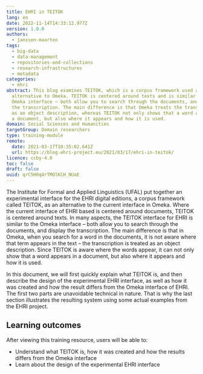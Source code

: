 ```yaml
---
title: EHRI in TEITOK
lang: en
date: 2022-11-14T14:33:12.977Z
version: 1.0.0
authors:
  - janssen-maarten
tags:
  - big-data
  - data-management
  - repositories-and-collections
  - research-infrastructures
  - metadata
categories:
  - ehri
abstract: This blog examines TEITOK, which is a corpus framework used as an
  alternative to Omeka. TEITOK is centered around texts and is similar to the
  Omeka interface – both allow you to search through the documents, and display
  the transcription. The main difference is that Omeka treats the transcription
  as an object description, whereas TEITOK not only shows that a word appears in
  a document, but also where it appears and how it is used.
domain: Social Sciences and Humanities
targetGroup: Domain researchers
type: training-module
remote:
  date: 2021-03-17T10:35:02.641Z
  url: https://blog.ehri-project.eu/2021/03/17/ehri-in-teitok/
licence: ccby-4.0
toc: false
draft: false
uuid: qrC5H0q4rTMOlKCH_NUaE
---
```

The Institute for Formal and Applied Linguistics (UFAL) put together an experimental interface for the EHRI digital editions, a corpus framework called TEITOK, as an alternative to the current interface in Omeka. Where the current interface of EHRI based is centered around documents, TEITOK is centered around texts. In many aspects, the TEITOK interface for EHRI is similar to the Omeka interface – both allow you to search through the documents, and display the transcription. The main difference is that in Omeka, when you search for a word in the documents, it is not aware where that term appears in the text – the transcription is treated as an object description. Since TEITOK is aware where the words appear, it can not only show that a word appears in a document, but also where it appears and how it is used.

In this document, we will first quickly explain what TEITOK is, and then describe the design of the experimental EHRI interface, as well as how it was created and how the result differs from the Omeka interface of EHRI. The first two parts are unavoidable technical in nature. That is why the last section illustrates the resulting system using some actual examples from the EHRI project.

## L﻿earning outcomes

A﻿fter viewing this training resource, users will be able to:

- Understand what TEITOK is, how it was created and how the results differs from the Omeka interface
- Learn about the design of the experimental EHRI interface

<ExternalResource title="Interested in learning more?" subtitle="Check out EHRI in TEITOK" url="https://blog.ehri-project.eu/2021/03/17/ehri-in-teitok/" />
